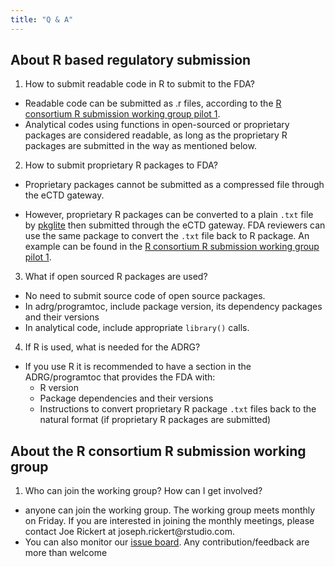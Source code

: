 ```yaml
---
title: "Q & A"
---
```


## About R based regulatory submission 

1. How to submit readable code in R to submit to the FDA?
  - Readable code can be submitted as .r files, according to the [R consortium R submission working group pilot 1](https://github.com/RConsortium/submissions-pilot1-to-fda).
  - Analytical codes using functions in open-sourced or proprietary packages are considered readable, as long as the proprietary R packages are submitted in the way as mentioned below.


2. How to submit proprietary R packages to FDA?
  - Proprietary packages cannot be submitted as a compressed file through the eCTD gateway.

  - However, proprietary R packages can be converted to a plain `.txt` file by [pkglite](https://merck.github.io/pkglite/) then submitted through the eCTD gateway. FDA reviewers can use the same package to convert the `.txt` file back to R package. An example can be found in the [R consortium R submission working group pilot 1](https://github.com/RConsortium/submissions-pilot1-to-fda).

3. What if open sourced R packages are used?
  - No need to submit source code of open source packages.
  - In adrg/programtoc, include package version, its dependency packages and their versions
  - In analytical code, include appropriate `library()` calls. 


4. If R is used, what is needed for the ADRG?
 - If you use R it is recommended to have a section in the ADRG/programtoc that provides the FDA with: 
    - R version
    - Package dependencies and their versions
    - Instructions to convert proprietary R package `.txt` files back to the natural format (if proprietary R packages are submitted)



## About the R consortium R submission working group

1. Who can join the working group? How can I get involved?
  - anyone can join the working group. The working group meets monthly on Friday. If you are interested in joining the monthly meetings, please contact Joe Rickert at joseph.rickert@rstudio.com. 
  - You can also monitor our [issue board](https://github.com/RConsortium/submissions-wg/issues). Any contribution/feedback are more than welcome